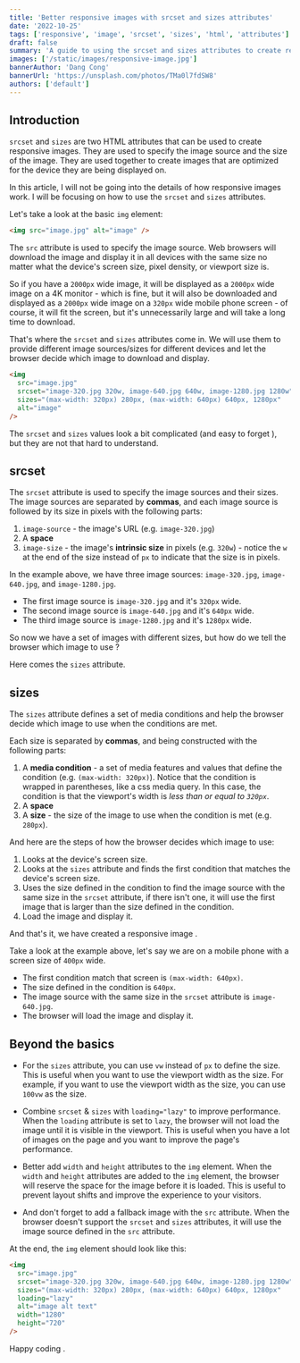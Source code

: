 ```yaml
---
title: 'Better responsive images with srcset and sizes attributes'
date: '2022-10-25'
tags: ['responsive', 'image', 'srcset', 'sizes', 'html', 'attributes']
draft: false
summary: 'A guide to using the srcset and sizes attributes to create responsive images'
images: ['/static/images/responsive-image.jpg']
bannerAuthor: 'Dang Cong'
bannerUrl: 'https://unsplash.com/photos/TMa0l7fdSW8'
authors: ['default']
---
```



## Introduction

`srcset` and `sizes` are two HTML attributes that can be used to create responsive images.
They are used to specify the image source and the size of the image. They are used together to create images that are optimized for the device they are being displayed on.

In this article, I will not be going into the details of how responsive images work. I will be focusing on how to use the `srcset` and `sizes` attributes.

Let's take a look at the basic `img` element:

```html
<img src="image.jpg" alt="image" />
```

The `src` attribute is used to specify the image source.
Web browsers will download the image and display it in all devices with the same size
no matter what the device's screen size, pixel density, or viewport size is.

So if you have a `2000px` wide image, it will be displayed as a `2000px` wide image on a 4K monitor - which is fine,
but it will also be downloaded and displayed as a `2000px` wide image on a `320px` wide mobile phone screen - of course, it will fit the screen,
but it's unnecessarily large and will take a long time to download.

That's where the `srcset` and `sizes` attributes come in.
We will use them to provide different image sources/sizes for different devices and let the browser decide which image to download and display.

```html
<img
  src="image.jpg"
  srcset="image-320.jpg 320w, image-640.jpg 640w, image-1280.jpg 1280w"
  sizes="(max-width: 320px) 280px, (max-width: 640px) 640px, 1280px"
  alt="image"
/>
```

The `srcset` and `sizes` values look a bit complicated (and easy to forget <Twemoji emoji="face-with-rolling-eyes" />), but they are not that hard to understand.

## srcset

The `srcset` attribute is used to specify the image sources and their sizes.
The image sources are separated by **commas**, and each image source is followed by its size in pixels with the following parts:

1. `image-source` - the image's URL (e.g. `image-320.jpg`)
2. A **space**
3. `image-size` - the image's **intrinsic size** in pixels (e.g. `320w`) - notice the `w` at the end of the size instead of `px` to indicate that the size is in pixels.

In the example above, we have three image sources: `image-320.jpg`, `image-640.jpg`, and `image-1280.jpg`.

- The first image source is `image-320.jpg` and it's `320px` wide.
- The second image source is `image-640.jpg` and it's `640px` wide.
- The third image source is `image-1280.jpg` and it's `1280px` wide.

So now we have a set of images with different sizes, but how do we tell the browser which image to use <Twemoji emoji="thinking-face" />?

Here comes the `sizes` attribute.

## sizes

The `sizes` attribute defines a set of media conditions and help the browser decide which image to use when the conditions are met.

Each size is separated by **commas**, and being constructed with the following parts:

1. A **media condition** - a set of media features and values that define the condition (e.g. `(max-width: 320px)`).
   Notice that the condition is wrapped in parentheses, like a css media query.
   In this case, the condition is that the viewport's width is _less than or equal to `320px`_.
2. A **space**
3. A **size** - the size of the image to use when the condition is met (e.g. `280px`).

And here are the steps of how the browser decides which image to use:

1. Looks at the device's screen size.
2. Looks at the `sizes` attribute and finds the first condition that matches the device's screen size.
3. Uses the size defined in the condition to find the image source with the same size in the `srcset` attribute, if there isn't one, it will use the first image that is larger than the size defined in the condition.
4. Load the image and display it.

And that's it, we have created a responsive image <Twemoji emoji="partying-face" />.

Take a look at the example above, let's say we are on a mobile phone with a screen size of `400px` wide.

- The first condition match that screen is `(max-width: 640px)`.
- The size defined in the condition is `640px`.
- The image source with the same size in the `srcset` attribute is `image-640.jpg`.
- The browser will load the image and display it.

## Beyond the basics

- For the `sizes` attribute, you can use `vw` instead of `px` to define the size.
  This is useful when you want to use the viewport width as the size.
  For example, if you want to use the viewport width as the size, you can use `100vw` as the size.

- Combine `srcset` & `sizes` with `loading="lazy"` to improve performance.
  When the `loading` attribute is set to `lazy`, the browser will not load the image until it is visible in the viewport.
  This is useful when you have a lot of images on the page and you want to improve the page's performance.

- Better add `width` and `height` attributes to the `img` element.
  When the `width` and `height` attributes are added to the `img` element, the browser will reserve the space for the image before it is loaded.
  This is useful to prevent layout shifts and improve the experience to your visitors.

- And don't forget to add a fallback image with the `src` attribute.
  When the browser doesn't support the `srcset` and `sizes` attributes, it will use the image source defined in the `src` attribute.

At the end, the `img` element should look like this:

```html
<img
  src="image.jpg"
  srcset="image-320.jpg 320w, image-640.jpg 640w, image-1280.jpg 1280w"
  sizes="(max-width: 320px) 280px, (max-width: 640px) 640px, 1280px"
  loading="lazy"
  alt="image alt text"
  width="1280"
  height="720"
/>
```

Happy coding <Twemoji emoji="clinking-beer-mugs" />.
